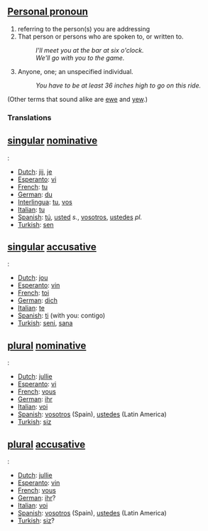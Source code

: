 ==[[Personal pronoun]]== 

#referring to the person(s) you are addressing
#That person or persons who are spoken to, or written to. 
#:''I'll meet you at the bar at six o'clock.'' 
#:''We'll go with you to the game.'' 
#Anyone, one; an unspecified individual. 
#:''You have to be at least 36 inches high to go on this ride.''

(Other terms that sound alike are [[ewe]] and [[yew]].)
===Translations===

==[[singular]] [[nominative]]==:

*[[Dutch]]: [[jij]], [[je]]
*[[Esperanto]]: [[vi]]
*[[French]]: [[tu]]
*[[German]]: [[du]]
*[[Interlingua]]: [[tu]], [[vos]]
*[[Italian]]: [[tu]]
*[[Spanish]]: [[tú]], [[usted]] ''s.'', [[vosotros]], [[ustedes]] ''pl.''
*[[Turkish]]: [[sen]]

==[[singular]] [[accusative]]==:

*[[Dutch]]: [[jou]]
*[[Esperanto]]: [[vin]]
*[[French]]: [[toi]]
*[[German]]: [[dich]]
*[[Italian]]: [[te]]
*[[Spanish]]: [[ti]] (with you: contigo)
*[[Turkish]]: [[seni]], [[sana]]

==[[plural]] [[nominative]]==:

*[[Dutch]]: [[jullie]]
*[[Esperanto]]: [[vi]]
*[[French]]: [[vous]]
*[[German]]: [[ihr]]
*[[Italian]]: [[voi]]
*[[Spanish]]: [[vosotros]] (Spain), [[ustedes]] (Latin America)
*[[Turkish]]: [[siz]]

==[[plural]] [[accusative]]==:

*[[Dutch]]: [[jullie]]
*[[Esperanto]]: [[vin]]
*[[French]]: [[vous]]
*[[German]]: [[ihr]]?
*[[Italian]]: [[voi]]
*[[Spanish]]: [[vosotros]] (Spain), [[ustedes]] (Latin America)
*[[Turkish]]: [[siz]]?